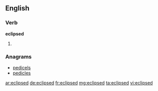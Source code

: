 ==English==

===Verb===
'''eclipsed'''

# {{past of|[[eclipse]]}}

===Anagrams===
* [[pedicels#English|pedicels]]
* [[pedicles#English|pedicles]]

[[ar:eclipsed]]
[[de:eclipsed]]
[[fr:eclipsed]]
[[mg:eclipsed]]
[[ta:eclipsed]]
[[vi:eclipsed]]